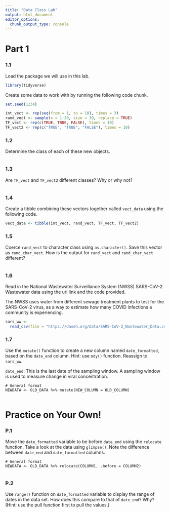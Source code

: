 ```yaml
---
title: "Data Class Lab"
output: html_document
editor_options: 
  chunk_output_type: console
---
```


# Part 1

### 1.1

Load the package we will use in this lab. 

```r
library(tidyverse)
```

Create some data to work with by running the following code chunk.

```r
set.seed(1234)

int_vect <- rep(seq(from = 1, to = 10), times = 3)
rand_vect <- sample(x = 1:30, size = 30, replace = TRUE)
TF_vect <- rep(c(TRUE, TRUE, FALSE), times = 10)
TF_vect2 <- rep(c("TRUE", "TRUE", "FALSE"), times = 10)
```

### 1.2

Determine the class of each of these new objects.

```r

```

### 1.3

Are `TF_vect` and `TF_vect2` different classes? Why or why not?

```r

```

### 1.4

Create a tibble combining these vectors together called `vect_data` using the following code.

```r
vect_data <- tibble(int_vect, rand_vect, TF_vect, TF_vect2)
```

### 1.5

Coerce `rand_vect` to character class using `as.character()`. Save this vector as `rand_char_vect`. How is the output for `rand_vect` and `rand_char_vect` different?

```r

```

### 1.6

Read in the National Wastewater Surveillance System (NWSS) SARS-CoV-2 Wastewater data using the url link and the code provided. 

The NWSS uses water from different sewage treatment plants to test for the SARS-CoV-2 virus, as a way to estimate how many COVID infections a community is experiencing.

```r
sars_ww <- 
  read_csv(file = "https://daseh.org/data/SARS-CoV-2_Wastewater_Data.csv")
```

### 1.7

Use the `mutate()` function to create a new column named `date_formatted`, based on the `date_end` column. Hint: use `mdy()` function. Reassign to `sars_ww`.

`date_end`: This is the last date of the sampling window. A sampling window is used to measure change in viral concentration.

```
# General format
NEWDATA <- OLD_DATA %>% mutate(NEW_COLUMN = OLD_COLUMN)
```

```r

```


# Practice on Your Own!

### P.1

Move the `date_formatted` variable to be before `date_end` using the `relocate` function. Take a look at the data using `glimpse()`. Note the difference between `date_end` and `date_formatted` columns.

```
# General format
NEWDATA <- OLD_DATA %>% relocate(COLUMN1, .before = COLUMN2)
```

```r

```

### P.2

Use `range()` function on `date_formatted` variable to display the range of dates in the data set. How does this compare to that of `date_end`? Why? (Hint: use the pull function first to pull the values.)

```r

```
